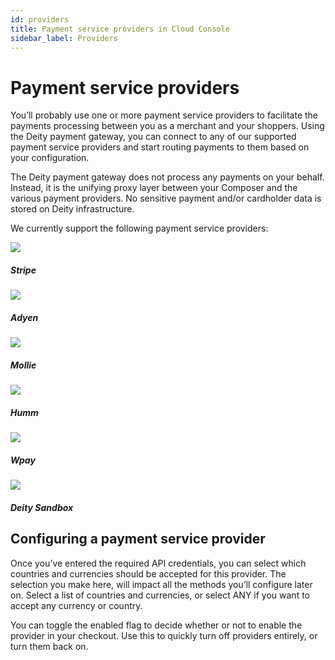 ```yaml
---
id: providers
title: Payment service providers in Cloud Console
sidebar_label: Providers
---
```



# Payment service providers

You’ll probably use one or more payment service providers to facilitate the payments processing between you as a merchant and your shoppers. Using the Deity payment gateway, you can connect to any of our supported payment service providers and start routing payments to them based on your configuration.

The Deity payment gateway does not process any payments on your behalf. Instead, it is the unifying proxy layer between your Composer and the various payment providers. No sensitive payment and/or cardholder data is stored on Deity infrastructure.

We currently support the following payment service providers:

<div className="flex ">
  <Card variant="horizontal" to="#">
   	<img src="/img/icons/stripe.svg" className="round-icon" />
	<div>
      <h5>Stripe</h5>
      <p></p>
    </div>

  </Card>
  <Card variant="horizontal" to="#">
    <img src="/img/icons/adyen.svg" className="round-icon" />
    <div>
      <h5>Adyen</h5>
      <p></p>
    </div>

  </Card>
</div>
<div className="flex">
  <Card variant="horizontal" to="#">
    <img src="/img/icons/mollie.svg" className="round-icon" />
    <div>
      <h5>Mollie</h5>
      <p></p>
    </div>

  </Card>
  <Card variant="horizontal" to="#">
    <img src="/img/icons/humm.svg" className="round-icon" />
    <div>
      <h5>Humm</h5>
      <p></p>
    </div>

  </Card>
</div>
<div className="flex  mb60">
  <Card variant="horizontal" to="#">
    <img src="/img/icons/wpay.svg" className="round-icon" />
    <div>
      <h5>Wpay</h5>
      <p></p>
    </div>

  </Card>
  <Card variant="horizontal" to="#">
    <img src="/img/icons/sandbox.svg" className="round-icon" />
    <div>
      <h5>Deity Sandbox</h5>
      <p></p>
    </div>

  </Card>
</div>

## Configuring a payment service provider

Once you’ve entered the required API credentials, you can select which countries and currencies should be accepted for this provider. The selection you make here, will impact all the methods you’ll configure later on. Select a list of countries and currencies, or select ANY if you want to accept any currency or country.

You can toggle the enabled flag to decide whether or not to enable the provider in your checkout. Use this to quickly turn off providers entirely, or turn them back on.
